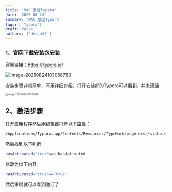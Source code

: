 ```yaml
---
title: 'MAC 激活Typora'
date: '2025-08-24'
summary: 'MAC 激活Typora'
tags: ['Typora']
draft: false
authors: ['default']
---
```

### 1、官网下载安装包安装

官网链接：https://typora.io/



![image-20250824103058783](https://markdownimage-1257263724.cos.ap-chengdu.myqcloud.com/typroa/202508241031869.png)



安装步骤非常简单，不用详细介绍，打开安装好的Typora可以看到，并未激活

<img src="https://markdownimage-1257263724.cos.ap-chengdu.myqcloud.com/typroa/202508241035981.png" alt="image-20250824103530949" style="zoom: 50%;" />



## 2、激活步骤



打开应用程序然后用编辑器打开以下路径：

```bash
/Applications/Typora.app/Contents/Resources/TypeMark/page-dist/static/js/LicenseIndex.180dd4c7.5b0f7af9.chunk.js
```

然后找到以下判断

```bash
hasActivated="true"==e.hasAgtivated
```

修改为以下内容

```bash
hasActivated="true"=="true"
```

然后重启就可以看到激活了